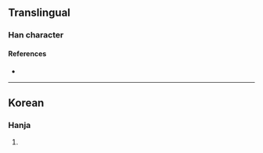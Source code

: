 {{character info/new}}
==Translingual==

===Han character===
{{Han char|rn=5|rad=乙|as=18|sn=19|four=|canj=HQN|ids=⿱舉乙}}

====References====
* {{Han ref|kx=0085.071|dkj=|dj=|hdz=|uh=3426|ud=13350|bh=|bd=}}

----

==Korean==

===Hanja===
{{ko-hanja|hangeul=걸|rv=geol|mr=kŏl|y=kel}}

# {{defn|lang=ko|sort=乙18}}